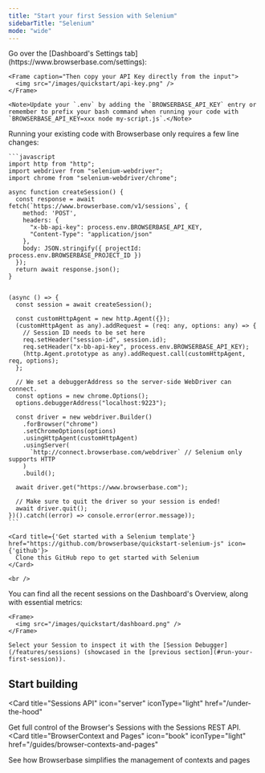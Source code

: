 ```yaml
---
title: "Start your first Session with Selenium"
sidebarTitle: "Selenium"
mode: "wide"
---
```


<Steps>
  <Step title="Get your API Key">
    Go over the [Dashboard's Settings tab](https://www.browserbase.com/settings):

    <Frame caption="Then copy your API Key directly from the input">
      <img src="/images/quickstart/api-key.png" />
    </Frame>

    <Note>Update your `.env` by adding the `BROWSERBASE_API_KEY` entry or remember to prefix your bash command when running your code with `BROWSERBASE_API_KEY=xxx node my-script.js`.</Note>

  </Step>
  <Step title="Update your code or clone a template">
    Running your existing code with Browserbase only requires a few line changes:

    ```javascript
    import http from "http";
    import webdriver from "selenium-webdriver";
    import chrome from "selenium-webdriver/chrome";

    async function createSession() {
      const response = await fetch(`https://www.browserbase.com/v1/sessions`, {
        method: 'POST',
        headers: {
          "x-bb-api-key": process.env.BROWSERBASE_API_KEY,
          "Content-Type": "application/json"
        },
        body: JSON.stringify({ projectId: process.env.BROWSERBASE_PROJECT_ID })
      });
      return await response.json();
    }


    (async () => {
      const session = await createSession();

      const customHttpAgent = new http.Agent({});
      (customHttpAgent as any).addRequest = (req: any, options: any) => {
        // Session ID needs to be set here
        req.setHeader("session-id", session.id);
        req.setHeader("x-bb-api-key", process.env.BROWSERBASE_API_KEY);
        (http.Agent.prototype as any).addRequest.call(customHttpAgent, req, options);
      };

      // We set a debuggerAddress so the server-side WebDriver can connect.
      const options = new chrome.Options();
      options.debuggerAddress("localhost:9223");

      const driver = new webdriver.Builder()
        .forBrowser("chrome")
        .setChromeOptions(options)
        .usingHttpAgent(customHttpAgent)
        .usingServer(
          `http://connect.browserbase.com/webdriver` // Selenium only supports HTTP
        )
        .build();

      await driver.get("https://www.browserbase.com");

      // Make sure to quit the driver so your session is ended!
      await driver.quit();
    })().catch((error) => console.error(error.message));
    ```

    <Card title={'Get started with a Selenium template'} href="https://github.com/browserbase/quickstart-selenium-js" icon={'github'}>
      Clone this GitHub repo to get started with Selenium
    </Card>

    <br />

  </Step>
  <Step title="Inspect the completed Session">
    You can find all the recent sessions on the Dashboard's Overview, along with essential metrics:

    <Frame>
      <img src="/images/quickstart/dashboard.png" />
    </Frame>

    Select your Session to inspect it with the [Session Debugger](/features/sessions) (showcased in the [previous section](#run-your-first-session)).

  </Step>
</Steps>

## Start building

<CardGroup cols={2}>

<Card
  title="Sessions API"
  icon="server"
  iconType="light"
  href="/under-the-hood"
>
  Get full control of the Browser's Sessions with the Sessions REST API.
</Card>
<Card
  title="BrowserContext and Pages"
  icon="book"
  iconType="light"
  href="/guides/browser-contexts-and-pages"
>
  See how Browserbase simplifies the management of contexts and pages
</Card>

</CardGroup>
